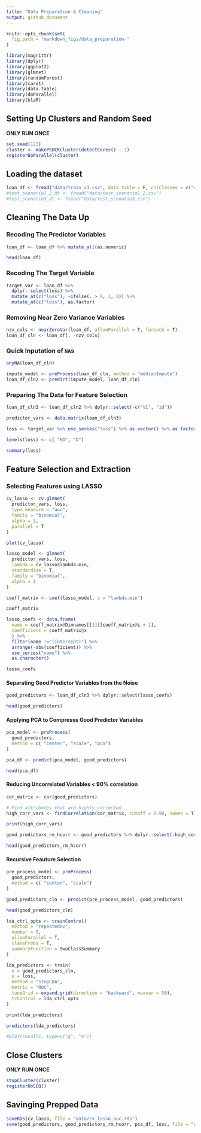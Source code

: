 ```yaml
---
title: "Data Preparation & Cleaning"
output: github_document
---
```


```r
knitr::opts_chunk$set(
  fig.path = "markdown_figs/data_preparation-"
)
```

```r
library(magrittr)
library(dplyr)
library(ggplot2)
library(glmnet)
library(randomForest)
library(caret)
library(data.table)
library(doParallel)
library(klaR)
```

## Setting Up Clusters and Random Seed

__ONLY RUN ONCE__

```r
set.seed(123)
cluster <- makePSOCKcluster(detectCores() - 1)
registerDoParallel(cluster)
```

## Loading the dataset

```r
loan_df <- fread("data/train_v3.csv", data.table = F, colClasses = c("character"))
#test_scenario1_2_dt <- fread("data/test_scenario1_2.csv")
#test_scenario3_dt <- fread("data/test_scenario3.csv")
```

## Cleaning The Data Up

### Recoding The Predictor Variables

```r
loan_df <- loan_df %>% mutate_all(as.numeric)
```

```r
head(loan_df)
```

### Recoding The Target Variable

```r
target_var <- loan_df %>%
  dplyr::select(loss) %>%
  mutate_at(c("loss"), ~ifelse(. > 0, 1, 0)) %>%
  mutate_at(c("loss"), as.factor)
```

### Removing Near Zero Variance Variables

```r
nzv_cols <- nearZeroVar(loan_df, allowParallel = T, foreach = T)
loan_df_cln <- loan_df[, -nzv_cols]
```

### Quick Inputation of `NA`s

```r
anyNA(loan_df_cln)
```

```r
impute_model <- preProcess(loan_df_cln, method = "medianImpute")
loan_df_cln2 <- predict(impute_model, loan_df_cln)
```

### Preparing The Data for Feature Selection

```r
loan_df_cln3 <- loan_df_cln2 %>% dplyr::select(-c("V1", "id"))

predictor_vars <- data.matrix(loan_df_cln3)

loss <- target_var %>% use_series("loss") %>% as.vector() %>% as.factor()

levels(loss) <- c( "ND", "D")

summary(loss)
```

## Feature Selection and Extraction

### Selecting Features using LASSO

```r
cv_lasso <- cv.glmnet(
  predictor_vars, loss,
  type.measure = "auc",
  family = "binomial",
  alpha = 1,
  parallel = T
)

plot(cv_lasso)
```

```r
lasso_model <- glmnet(
  predictor_vars, loss,
  lambda = cv_lasso$lambda.min,
  standardize = T,
  family = "binomial",
  alpha = 1
)
```

```r
coeff_matrix <- coef(lasso_model, s = "lambda.min")

coeff_matrix
```

```r
lasso_coefs <- data.frame(
  name = coeff_matrix@Dimnames[[1]][coeff_matrix@i + 1],
  coefficient = coeff_matrix@x
  ) %>%
  filter(name !="(Intercept)") %>%
  arrange(-abs(coefficient)) %>%
  use_series("name") %>%
  as.character()

lasso_coefs
```

#### Separating Good Predictor Variables from the Noise

```r
good_predictors <- loan_df_cln3 %>% dplyr::select(lasso_coefs)

head(good_predictors)
```

#### Applying PCA to Compresss Good Predictor Variables

```r
pca_model <- preProcess(
  good_predictors,
  method = c( "center", "scale", "pca")
)

pca_df <- predict(pca_model, good_predictors)

head(pca_df)
```

#### Reducing Uncorrelated Variables < 90% correlation

```r
cor_matrix <- cor(good_predictors)

# Find attributes that are highly corrected
high_corr_vars <- findCorrelation(cor_matrix, cutoff = 0.90, names = T)

print(high_corr_vars)
```

```r
good_predictors_rm_hcorr <- good_predictors %>% dplyr::select(-high_corr_vars)

head(good_predictors_rm_hcorr)
```

#### Recursive Feauture Selection

```r
pre_process_model <- preProcess(
  good_predictors,
  method = c( "center", "scale")
)

good_predictors_cln <- predict(pre_process_model, good_predictors)

head(good_predictors_cln)
```

```r
lda_ctrl_opts <- trainControl(
  method = "repeatedcv",
  number = 5,
  allowParallel = T,
  classProbs = T,
  summaryFunction = twoClassSummary
)

lda_predictors <- train(
  x = good_predictors_cln,
  y = loss,
  method = "stepLDA",
  metric = "ROC",
  tuneGrid = expand.grid(direction = "backward", maxvar = 50),
  trControl = lda_ctrl_opts
)
```

```r
print(lda_predictors)

predictors(lda_predictors)

#plot(results, type=c("g", "o"))
```

## Close Clusters

__ONLY RUN ONCE__

```r
stopCluster(cluster)
registerDoSEQ()
```

## Savinging Prepped Data

```r
saveRDS(cv_lasso, file = "data/cv_lasso_auc.rds")
save(good_predictors, good_predictors_rm_hcorr, pca_df, loss, file = "data/data_preparation-v2.RData")
```
